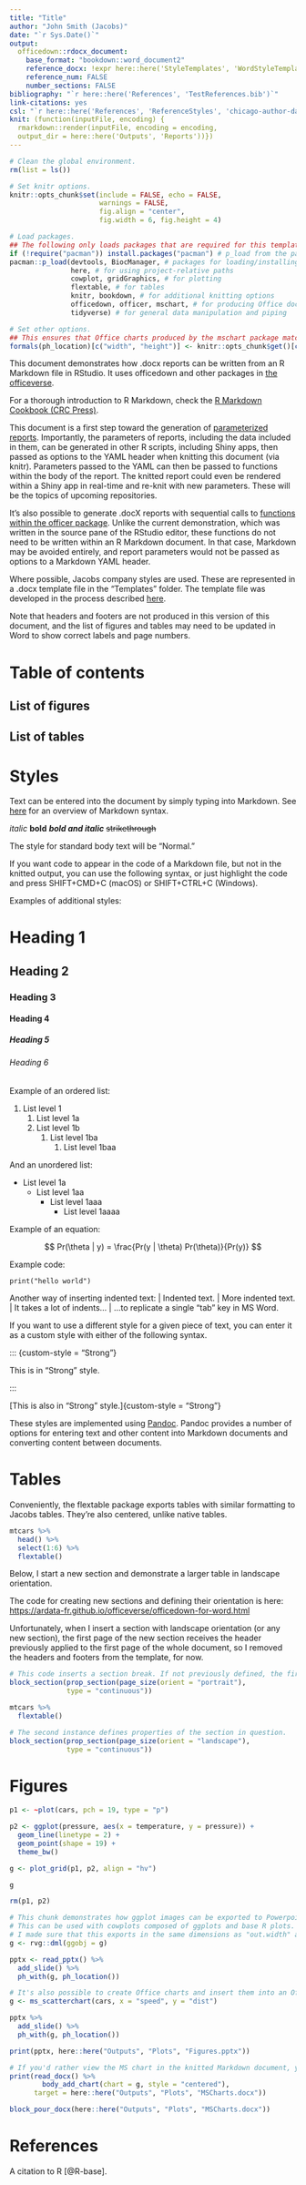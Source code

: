 ```yaml
---
title: "Title"
author: "John Smith (Jacobs)"
date: "`r Sys.Date()`"
output:
  officedown::rdocx_document:
    base_format: "bookdown::word_document2"
    reference_docx: !expr here::here('StyleTemplates', 'WordStyleTemplates', 'WordTemplate1.docx')
    reference_num: FALSE
    number_sections: FALSE
bibliography: "`r here::here('References', 'TestReferences.bib')`"
link-citations: yes
csl: "`r here::here('References', 'ReferenceStyles', 'chicago-author-date.csl')`"
knit: (function(inputFile, encoding) {
  rmarkdown::render(inputFile, encoding = encoding,
  output_dir = here::here('Outputs', 'Reports'))})
---
```


```r
# Clean the global environment.
rm(list = ls())

# Set knitr options.
knitr::opts_chunk$set(include = FALSE, echo = FALSE,
                      warnings = FALSE,
                      fig.align = "center",
                      fig.width = 6, fig.height = 4)

# Load packages.
## The following only loads packages that are required for this template.
if (!require("pacman")) install.packages("pacman") # p_load from the pacman package checks if packages are installed, installs them if not, then loads them.
pacman::p_load(devtools, BiocManager, # packages for loading/installing other packages
               here, # for using project-relative paths
               cowplot, gridGraphics, # for plotting
               flextable, # for tables
               knitr, bookdown, # for additional knitting options
               officedown, officer, mschart, # for producing Office documents and charts
               tidyverse) # for general data manipulation and piping

# Set other options.
## This ensures that Office charts produced by the mschart package match the width and height of the figures in the .docx report.
formals(ph_location)[c("width", "height")] <- knitr::opts_chunk$get()[c("fig.width", "fig.height")]
```

This document demonstrates how .docx reports can be written from an R Markdown file in RStudio. It uses officedown and other packages in [the officeverse](https://ardata-fr.github.io/officeverse/).

For a thorough introduction to R Markdown, check the [R Markdown Cookbook (CRC Press)](https://bookdown.org/yihui/rmarkdown-cookbook/).

This document is a first step toward the generation of [parameterized reports](https://bookdown.org/yihui/rmarkdown/parameterized-reports.html). Importantly, the parameters of reports, including the data included in them, can be generated in other R scripts, including Shiny apps, then passed as options to the YAML header when knitting this document (via knitr). Parameters passed to the YAML can then be passed to functions within the body of the report. The knitted report could even be rendered within a Shiny app in real-time and re-knit with new parameters. These will be the topics of upcoming repositories.

It's also possible to generate .docX reports with sequential calls to [functions within the officer package](https://ardata-fr.github.io/officeverse/officer-for-word.html). Unlike the current demonstration, which was written in the source pane of the RStudio editor, these functions do not need to be written within an R Markdown document. In that case, Markdown may be avoided entirely, and report parameters would not be passed as options to a Markdown YAML header.

Where possible, Jacobs company styles are used. These are represented in a .docx template file in the "Templates" folder. The template file was developed in the process described [here](https://rmarkdown.rstudio.com/articles_docx.html).

Note that headers and footers are not produced in this version of this document, and the list of figures and tables may need to be updated in Word to show correct labels and page numbers.

\newpage

# Table of contents

<!---BLOCK_TOC--->

## List of figures

<!---BLOCK_TOC{seq_id: 'Fig'}--->

## List of tables

<!---BLOCK_TOC{seq_id: 'Tab'}--->

\newpage

# Styles

Text can be entered into the document by simply typing into Markdown. See [here](https://www.markdownguide.org/basic-syntax/) for an overview of Markdown syntax.

*italic* **bold**  ***bold and italic***  ~~strikethrough~~ 

The style for standard body text will be "Normal."

If you want code to appear in the code of a Markdown file, but not in the knitted output, you can use the following syntax, or just highlight the code and press SHIFT+CMD+C (macOS) or SHIFT+CTRL+C (Windows).

<!-- Inline commentary -->

Examples of additional styles:

<!-- The text in curly brackets, below, make it so these headers are not included in the table of contents in the final report -->

# Heading 1 {.unlisted .unnumbered}

## Heading 2 {.unlisted .unnumbered}

### Heading 3 {.unlisted .unnumbered}

#### Heading 4 {.unlisted .unnumbered}

##### Heading 5 {.unlisted .unnumbered}

###### Heading 6 {.unlisted .unnumbered}

Example of an ordered list:

1.  List level 1
    1.  List level 1a
    2.  List level 1b
        1.  List level 1ba
            1.  List level 1baa

And an unordered list:

-   List level 1a
    -   List level 1aa
        -   List level 1aaa
            -   List level 1aaaa

Example of an equation:

$$
Pr(\theta | y) = \frac{Pr(y | \theta) Pr(\theta)}{Pr(y)}
$$

Example code:

    print("hello world")


Another way of inserting indented text:
|   Indented text.
|       More indented text.
|           It takes a lot of indents...
|               ...to replicate a single "tab" key in MS Word.

If you want to use a different style for a given piece of text, you can enter it as a custom style with either of the following syntax. 

<!-- fenced_divs syntax -->
::: {custom-style = "Strong"}

This is in "Strong" style.

:::

<!-- bracketed_spans syntax -->
[This is also in "Strong" style.]{custom-style = "Strong"}


These styles are implemented using [Pandoc](https://pandoc.org/MANUAL.html#custom-styles). Pandoc provides a number of options for entering text and other content into Markdown documents and converting content between documents.

\newpage
# Tables

Conveniently, the flextable package exports tables with similar formatting to Jacobs tables. They're also centered, unlike native tables.

```r
mtcars %>%
  head() %>%
  select(1:6) %>%
  flextable()
```

Below, I start a new section and demonstrate a larger table in landscape orientation.

The code for creating new sections and defining their orientation is here: <https://ardata-fr.github.io/officeverse/officedown-for-word.html>

Unfortunately, when I insert a section with landscape orientation (or any new section), the first page of the new section receives the header previously applied to the first page of the whole document, so I removed the headers and footers from the template, for now.

```r
# This code inserts a section break. If not previously defined, the first instance should include the properties of the preceding section. 
block_section(prop_section(page_size(orient = "portrait"),
              type = "continuous"))

mtcars %>%
  flextable()

# The second instance defines properties of the section in question.
block_section(prop_section(page_size(orient = "landscape"),
              type = "continuous"))
```

# Figures

```r
p1 <- ~plot(cars, pch = 19, type = "p")

p2 <- ggplot(pressure, aes(x = temperature, y = pressure)) +
  geom_line(linetype = 2) +
  geom_point(shape = 19) +
  theme_bw()

g <- plot_grid(p1, p2, align = "hv")

g

rm(p1, p2)
```

```r
# This chunk demonstrates how ggplot images can be exported to Powerpoint, where they can be edited manually.
# This can be used with cowplots composed of ggplots and base R plots.
# I made sure that this exports in the same dimensions as "out.width" and "out.height", so the edited plots can be pasted directly into Word.
g <- rvg::dml(ggobj = g)

pptx <- read_pptx() %>%
  add_slide() %>%
  ph_with(g, ph_location())
```

```r
# It's also possible to create Office charts and insert them into an Office output document (here, the same Powerpoint doc as before).
g <- ms_scatterchart(cars, x = "speed", y = "dist")

pptx %>%
  add_slide() %>%
  ph_with(g, ph_location())

print(pptx, here::here("Outputs", "Plots", "Figures.pptx"))
```

```r
# If you'd rather view the MS chart in the knitted Markdown document, you can "pour" it into the Markdown document from an external Word doc. This requires first printing it to a Word doc.
print(read_docx() %>% 
        body_add_chart(chart = g, style = "centered"),
      target = here::here("Outputs", "Plots", "MSCharts.docx"))

block_pour_docx(here::here("Outputs", "Plots", "MSCharts.docx"))
```

\newpage

# References

A citation to R [@R-base].

<div id="refs"></div>

